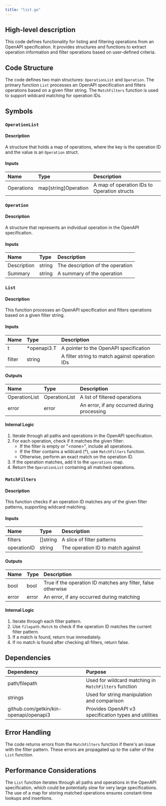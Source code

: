 ```yaml
---
title: "list.go"
---
```


## High-level description
This code defines functionality for listing and filtering operations from an OpenAPI specification. It provides structures and functions to extract operation information and filter operations based on user-defined criteria.

## Code Structure
The code defines two main structures: `OperationList` and `Operation`. The primary function `List` processes an OpenAPI specification and filters operations based on a given filter string. The `MatchFilters` function is used to support wildcard matching for operation IDs.

## Symbols

### `OperationList`
#### Description
A structure that holds a map of operations, where the key is the operation ID and the value is an `Operation` struct.

#### Inputs
| Name | Type | Description |
|:-----|:-----|:------------|
| Operations | map[string]Operation | A map of operation IDs to Operation structs |

### `Operation`
#### Description
A structure that represents an individual operation in the OpenAPI specification.

#### Inputs
| Name | Type | Description |
|:-----|:-----|:------------|
| Description | string | The description of the operation |
| Summary | string | A summary of the operation |

### `List`
#### Description
This function processes an OpenAPI specification and filters operations based on a given filter string.

#### Inputs
| Name | Type | Description |
|:-----|:-----|:------------|
| t | *openapi3.T | A pointer to the OpenAPI specification |
| filter | string | A filter string to match against operation IDs |

#### Outputs
| Name | Type | Description |
|:-----|:-----|:------------|
| OperationList | OperationList | A list of filtered operations |
| error | error | An error, if any occurred during processing |

#### Internal Logic
1. Iterate through all paths and operations in the OpenAPI specification.
2. For each operation, check if it matches the given filter:
   - If the filter is empty or "&lt;none&gt;", include all operations.
   - If the filter contains a wildcard (*), use `MatchFilters` function.
   - Otherwise, perform an exact match on the operation ID.
3. If the operation matches, add it to the `operations` map.
4. Return the `OperationList` containing all matched operations.

### `MatchFilters`
#### Description
This function checks if an operation ID matches any of the given filter patterns, supporting wildcard matching.

#### Inputs
| Name | Type | Description |
|:-----|:-----|:------------|
| filters | []string | A slice of filter patterns |
| operationID | string | The operation ID to match against |

#### Outputs
| Name | Type | Description |
|:-----|:-----|:------------|
| bool | bool | True if the operation ID matches any filter, false otherwise |
| error | error | An error, if any occurred during matching |

#### Internal Logic
1. Iterate through each filter pattern.
2. Use `filepath.Match` to check if the operation ID matches the current filter pattern.
3. If a match is found, return true immediately.
4. If no match is found after checking all filters, return false.

## Dependencies
| Dependency | Purpose |
|:-----------|:--------|
| path/filepath | Used for wildcard matching in `MatchFilters` function |
| strings | Used for string manipulation and comparison |
| github.com/getkin/kin-openapi/openapi3 | Provides OpenAPI v3 specification types and utilities |

## Error Handling
The code returns errors from the `MatchFilters` function if there's an issue with the filter pattern. These errors are propagated up to the caller of the `List` function.

## Performance Considerations
The `List` function iterates through all paths and operations in the OpenAPI specification, which could be potentially slow for very large specifications. The use of a map for storing matched operations ensures constant-time lookups and insertions.